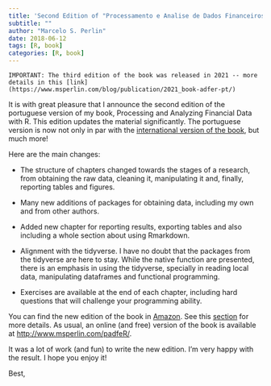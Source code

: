 ```yaml
---
title: 'Second Edition of "Processamento e Analise de Dados Financeiros e Econômicos com o R"'
subtitle: ""
author: "Marcelo S. Perlin"
date: 2018-06-12
tags: [R, book]
categories: [R, book]
---
```


```block
IMPORTANT: The third edition of the book was released in 2021 -- more details in this [link](https://www.msperlin.com/blog/publication/2021_book-adfer-pt/)
```

It is with great pleasure that I announce the second edition of the portuguese version of my book, Processing and Analyzing Financial Data with R. This edition updates the material significantly. The portuguese version is now not only in par with the [international version of the book](https://www.amazon.com/dp/B084LSNXMN), but much more!

Here are the main changes:

- The structure of chapters changed towards the stages of a research, from obtaining the raw data, cleaning it, manipulating it and, finally, reporting tables and figures.

- Many new additions of packages for obtaining data, including my own and from other authors. 

- Added new chapter for reporting results, exporting tables and also including a whole section about using Rmarkdown.

- Alignment with the tidyverse. I have no doubt that the packages from the tidyverse are here to stay. While the native function are presented, there is an emphasis in using the tidyverse, specially in reading local data, manipulating dataframes and functional programming. 

- Exercises are available at the end of each chapter, including hard questions that will challenge your programming ability.

You can find the new edition of the book in [Amazon](https://www.amazon.com.br/dp/B08WNC27ZY). See this [section](/blog/books) for more details. As usual, an online (and free) version of the book is available at [http://www.msperlin.com/padfeR/](http://www.msperlin.com/padfeR/).

It was a lot of work (and fun) to write the new edition. I'm very happy with the result. I hope you enjoy it!

Best,



